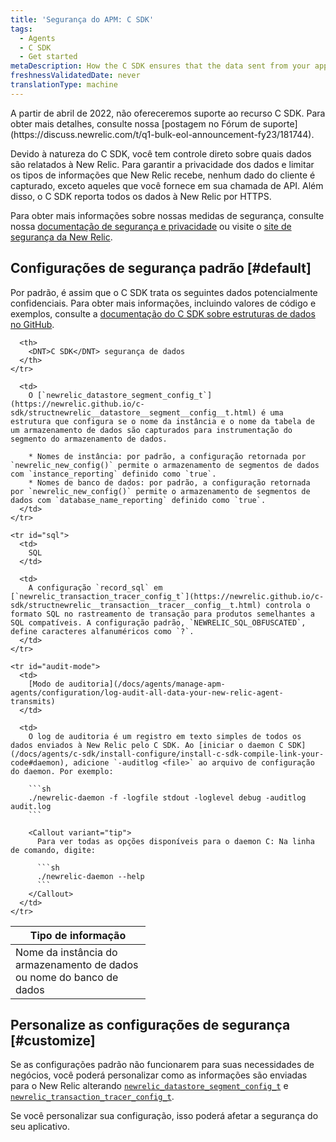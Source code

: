 ```yaml
---
title: 'Segurança do APM: C SDK'
tags:
  - Agents
  - C SDK
  - Get started
metaDescription: How the C SDK ensures that the data sent from your application to be monitored by New Relic is secure.
freshnessValidatedDate: never
translationType: machine
---
```


<Callout variant="important" title="AVISO DE EOL">
  A partir de abril de 2022, não ofereceremos suporte ao recurso C SDK. Para obter mais detalhes, consulte nossa [postagem no Fórum de suporte](https://discuss.newrelic.com/t/q1-bulk-eol-announcement-fy23/181744).
</Callout>

Devido à natureza do <DNT>C SDK</DNT>, você tem controle direto sobre quais dados são relatados à New Relic. Para garantir a privacidade dos dados e limitar os tipos de informações que New Relic recebe, nenhum dado do cliente é capturado, exceto aqueles que você fornece em sua chamada de API. Além disso, o <DNT>C SDK</DNT> reporta todos os dados à New Relic por HTTPS.

Para obter mais informações sobre nossas medidas de segurança, consulte nossa [documentação de segurança e privacidade](/docs/using-new-relic/new-relic-security/security/security-matters-data-privacy-new-relic) ou visite o [site de segurança da New Relic](https://newrelic.com/security).

## Configurações de segurança padrão [#default]

Por padrão, é assim que o <DNT>C SDK</DNT> trata os seguintes dados potencialmente confidenciais. Para obter mais informações, incluindo valores de código e exemplos, consulte a [documentação do C SDK sobre estruturas de dados no GitHub](https://newrelic.github.io/c-sdk/annotated.html).

<table>
  <thead>
    <tr>
      <th width="200px">
        Tipo de informação
      </th>

      <th>
        <DNT>C SDK</DNT> segurança de dados
      </th>
    </tr>
  </thead>

  <tbody>
    <tr id="name">
      <td>
        Nome da instância do armazenamento de dados ou nome do banco de dados
      </td>

      <td>
        O [`newrelic_datastore_segment_config_t`](https://newrelic.github.io/c-sdk/structnewrelic__datastore__segment__config__t.html) é uma estrutura que configura se o nome da instância e o nome da tabela de um armazenamento de dados são capturados para instrumentação do segmento do armazenamento de dados.

        * Nomes de instância: por padrão, a configuração retornada por `newrelic_new_config()` permite o armazenamento de segmentos de dados com `instance_reporting` definido como `true`.
        * Nomes de banco de dados: por padrão, a configuração retornada por `newrelic_new_config()` permite o armazenamento de segmentos de dados com `database_name_reporting` definido como `true`.
      </td>
    </tr>

    <tr id="sql">
      <td>
        SQL
      </td>

      <td>
        A configuração `record_sql` em [`newrelic_transaction_tracer_config_t`](https://newrelic.github.io/c-sdk/structnewrelic__transaction__tracer__config__t.html) controla o formato SQL no rastreamento de transação para produtos semelhantes a SQL compatíveis. A configuração padrão, `NEWRELIC_SQL_OBFUSCATED`, define caracteres alfanuméricos como `?`.
      </td>
    </tr>

    <tr id="audit-mode">
      <td>
        [Modo de auditoria](/docs/agents/manage-apm-agents/configuration/log-audit-all-data-your-new-relic-agent-transmits)
      </td>

      <td>
        O log de auditoria é um registro em texto simples de todos os dados enviados à New Relic pelo C SDK. Ao [iniciar o daemon C SDK](/docs/agents/c-sdk/install-configure/install-c-sdk-compile-link-your-code#daemon), adicione `-auditlog <file>` ao arquivo de configuração do daemon. Por exemplo:

        ```sh
        ./newrelic-daemon -f -logfile stdout -loglevel debug -auditlog audit.log
        ```

        <Callout variant="tip">
          Para ver todas as opções disponíveis para o daemon C: Na linha de comando, digite:

          ```sh
          ./newrelic-daemon --help
          ```
        </Callout>
      </td>
    </tr>
  </tbody>
</table>

## Personalize as configurações de segurança [#customize]

Se as configurações padrão não funcionarem para suas necessidades de negócios, você poderá personalizar como as informações são enviadas para o New Relic alterando [`newrelic_datastore_segment_config_t`](https://newrelic.github.io/c-sdk/structnewrelic__datastore__segment__config__t.html) e [`newrelic_transaction_tracer_config_t`](https://newrelic.github.io/c-sdk/structnewrelic__transaction__tracer__config__t.html).

<Callout variant="caution">
  Se você personalizar sua configuração, isso poderá afetar a segurança do seu aplicativo.
</Callout>